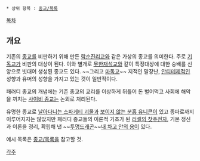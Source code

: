  * 상위 항목 : [[종교/목록]]

[[목차]]

== 개요 ==

기존의 [[종교]]를 비판하기 위해 만든 [[락순진리교]]와 같은 가상의 종교를 의미한다. 주로 [[기독교]]가 비판의 대상이 된다. 이와 별개로 [[무한재석교]]와 같이 특정대상에 대한 숭배를 신앙으로 빗대어 생성된 종교도 있다. ~~그리고 [http://job.dcinside.com/list.php?id=anigallers&no=419342&page=1&bbs= 마독교]~~ 지적인 말장난, [[안티테제]]적인 성향과 유머의 성향을 가지고 있는 것이 일반적이다.

패러디 종교의 개념에는 기존 종교의 교리를 이상하게 뒤틀어 돈 벌어먹고 사회에 해악을 끼치는 [[사이비 종교]]는 논외로 처리된다.

유명한 종교로 [[날아다니는 스파게티 괴물]]과 [[보이지 않는 분홍 유니콘]]이 있고 종파로까지 이루어지지는 않았지만 패러디 종교들의 이론적 기초가 된 [[러셀의 찻주전자]], 기본 정신과 이론을 정리, 확립해 낸 ~~[[투명드래곤]]~~[[내 차고 안의 용]]이 있다. 

예시 목록은 [[종교/목록]]을 참고할 것.

[[각주]]
